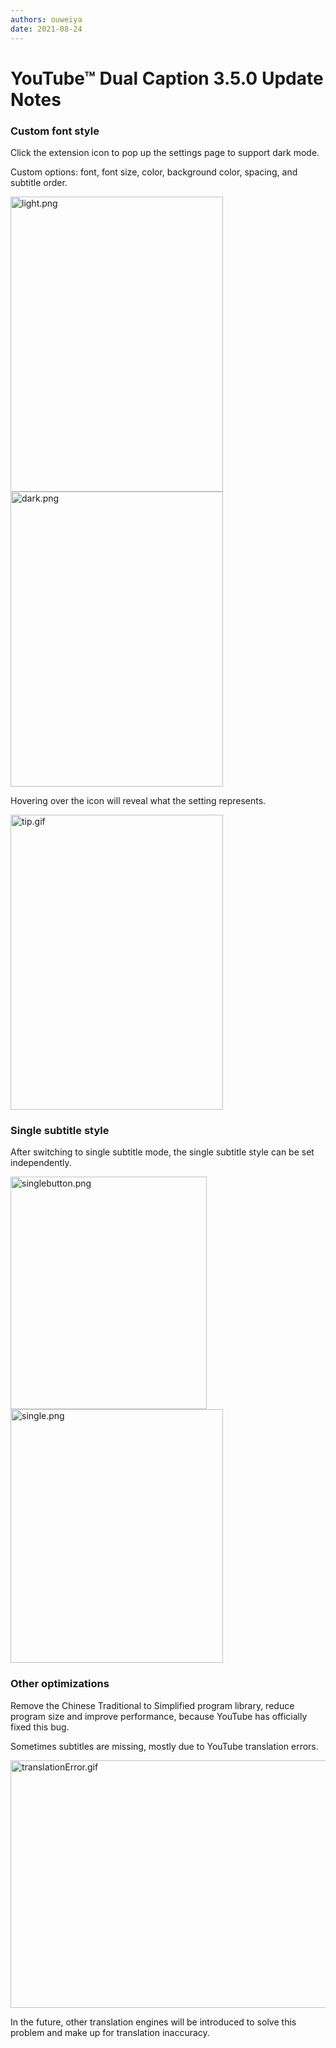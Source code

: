 ```yaml
---
authors: ouweiya
date: 2021-08-24
---
```



# YouTube™ Dual Caption 3.5.0 Update Notes

### Custom font style

Click the extension icon to pop up the settings page to support dark mode.

Custom options: font, font size, color, background color, spacing, and subtitle order.

<img src={light} alt="light.png" width="340" height="472" />
<img src={dark} alt="dark.png" width="340" height="472" />

<Tip>Hovering over the icon will reveal what the setting represents.</Tip>

<img src={tip} alt="tip.gif" width="340" height="472" />

### Single subtitle style

After switching to single subtitle mode, the single subtitle style can be set independently.

<img src={singlebutton} alt="singlebutton.png" width="314" height="372" />
<img src={single} alt="single.png" width="340" height="406" />

### Other optimizations

Remove the Chinese Traditional to Simplified program library, reduce program size and improve performance, because YouTube has officially fixed this bug.

<Tip>Sometimes subtitles are missing, mostly due to YouTube translation errors.</Tip>

<img src={translationError} alt="translationError.gif" width="700" height="396" />

In the future, other translation engines will be introduced to solve this problem and make up for translation inaccuracy.

<WebStore />